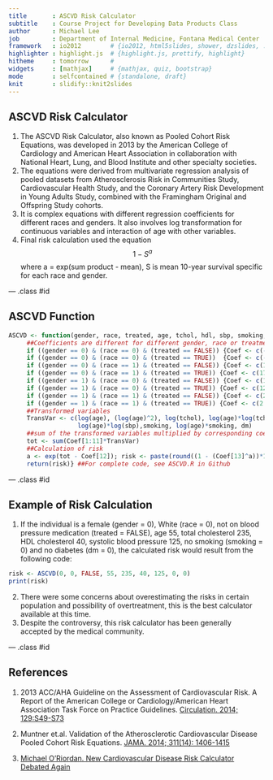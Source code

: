 ```yaml
---
title       : ASCVD Risk Calculator
subtitle    : Course Project for Developing Data Products Class
author      : Michael Lee
job         : Department of Internal Medicine, Fontana Medical Center
framework   : io2012        # {io2012, html5slides, shower, dzslides, ...}
highlighter : highlight.js  # {highlight.js, prettify, highlight}
hitheme     : tomorrow      # 
widgets     : [mathjax]     # {mathjax, quiz, bootstrap}
mode        : selfcontained # {standalone, draft}
knit        : slidify::knit2slides
---
```


## ASCVD Risk Calculator

1. The ASCVD Risk Calculator, also known as Pooled Cohort Risk Equations, was developed in 2013 by the American College of Cardiology and American Heart Association in collaboration with National Heart, Lung, and Blood Institute and other specialty societies.
2. The equations were derived from multivariate regression analysis of pooled datasets from Atherosclerosis Risk in Communities Study, Cardiovascular Health Study, and the Coronary Artery Risk Development in Young Adults Study, combined with the Framingham Original and Offspring Study cohorts.
3. It is complex equations with different regression coefficients for different races and genders.  It also involves log transformation for continuous variables and interaction of age with other variables.
4. Final risk calculation used the equation $${1 - S^a}$$ where a = exp(sum product - mean), S is mean 10-year survival specific for each race and gender.

--- .class #id 

## ASCVD Function
```r
ASCVD <- function(gender, race, treated, age, tchol, hdl, sbp, smoking, dm) {
     ##Coefficients are different for different gender, race or treatment status
     if ((gender == 0) & (race == 0) & (treated == FALSE)) {Coef <- c(-29.799,4.884,13.540,-3.114,-13.578,3.149,1.957,0,7.574, -1.665,0.661,-29.18, 0.9665)} 
     if ((gender == 0) & (race == 0) & (treated == TRUE))  {Coef <- c(-29.799,4.884,13.540,-3.114,-13.578,3.149,2.019,0,7.574, -1.665,0.661,-29.18, 0.9665)}
     if ((gender == 0) & (race == 1) & (treated == FALSE)) {Coef <- c(17.114,0,0.94,0,-18.920,4.475,27.820,-6.087,0.691,0,0.874,86.61, 0.9533)}
     if ((gender == 0) & (race == 1) & (treated == TRUE)) {Coef <- c(17.114,0,0.94,0,-18.920,4.475,29.291,-6.432,0.691,0,0.874,86.61, 0.9533)}
     if ((gender == 1) & (race == 0) & (treated == FALSE)) {Coef <- c(12.344,0,11.853,-2.664,-7.990,1.769,1.764,0,7.837,-1.795,0.658,61.18,0.9144)}
     if ((gender == 1) & (race == 0) & (treated == TRUE)) {Coef <- c(12.344,0,11.853,-2.664,-7.990,1.769,1.797,0,7.837,-1.795,0.658,61.18,0.9144)}
     if ((gender == 1) & (race == 1) & (treated == FALSE)) {Coef <- c(2.469,0,0.302,0,-0.307,0,1.809,0,0.549,0,0.645,19.54,0.8954)}
     if ((gender == 1) & (race == 1) & (treated == TRUE)) {Coef <- c(2.469,0,0.302,0,-0.307,0,1.916,0,0.549,0,0.645,19.54,0.8954)}
     ##Transformed variables
     TransVar <- c(log(age), (log(age)^2), log(tchol), log(age)*log(tchol),log(hdl), log(age)*log(hdl), log(sbp),
                   log(age)*log(sbp),smoking, log(age)*smoking, dm)
     ##sum of the transformed variables multiplied by corresponding coefficients
     tot <- sum(Coef[1:11]*TransVar)
     ##Calculation of risk
     a <- exp(tot - Coef[12]); risk <- paste(round((1 - (Coef[13]^a))*100,1),"%")
     return(risk)} ##For complete code, see ASCVD.R in Github
```

--- .class #id

## Example of Risk Calculation
1. If the individual is a female (gender = 0), White (race = 0), not on blood pressure medication (treated = FALSE), age 55, total cholesterol 235, HDL cholesterol 40, systolic blood pressure 125, no smoking (smoking = 0) and no diabetes (dm = 0), the calculated risk would result from the following code:
```r
risk <- ASCVD(0, 0, FALSE, 55, 235, 40, 125, 0, 0)
print(risk)
```
2. There were some concerns about overestimating the risks in certain population and possibility of overtreatment, this is the best calculator available at this time.
3. Despite the controversy, this risk calculator has been generally accepted by the medical community.

--- .class #id

## References
1. 2013 ACC/AHA Guideline on the Assessment of Cardiovascular Risk. A Report of the American College or Cardiology/American Heart Association Task Force on Practice Guidelines. [Circulation. 2014; 129:S49-S73]("http://circ.ahajournals.org/content/129/25_suppl_2/S49")

2. Muntner et.al. Validation of the Atherosclerotic Cardiovascular Disease Pooled Cohort Risk Equations. [JAMA. 2014; 311(14): 1406-1415]("http://jama.jamanetwork.com/article.aspx?articleid=1853203")

3. [Michael O'Riordan. New Cardiovascular Disease Risk Calculator Debated Again]("http://www.medscape.com/viewarticle/817814")
